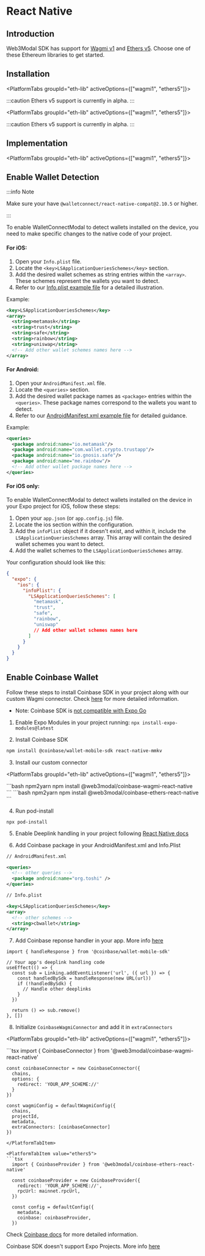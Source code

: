 


# React Native

## Introduction

Web3Modal SDK has support for [Wagmi v1](https://1.x.wagmi.sh/) and [Ethers v5](https://docs.ethers.org/v5/). Choose one of these Ethereum libraries to get started.

<CloudBanner />

## Installation

<Tabs groupId="platform">
<TabItem value="rn-cli" label="React Native CLI">

<PlatformTabs groupId="eth-lib" activeOptions={["wagmi1", "ethers5"]}>

<PlatformTabItem value="wagmi1">
  <WagmiInstallation />
</PlatformTabItem>

<PlatformTabItem value="ethers5">
  :::caution
  Ethers v5 support is currently in alpha.
  :::
  <Ethers5Installation />
</PlatformTabItem>

</PlatformTabs>

</TabItem>

<TabItem value="expo" label="Expo">

<PlatformTabs groupId="eth-lib" activeOptions={["wagmi1", "ethers5"]}>

<PlatformTabItem value="wagmi1">
  <WagmiInstallationExpo />
</PlatformTabItem>

<PlatformTabItem value="ethers5">
  :::caution
  Ethers v5 support is currently in alpha.
  :::
  <Ethers5InstallationExpo />
</PlatformTabItem>

</PlatformTabs>


</TabItem>

</Tabs>

## Implementation

<PlatformTabs groupId="eth-lib" activeOptions={["wagmi1", "ethers5"]}>

<PlatformTabItem value="wagmi1">
  <WagmiImplementation />
</PlatformTabItem>

<PlatformTabItem value="ethers5">
  <Ethers5Implementation />
</PlatformTabItem>

</PlatformTabs>

## Enable Wallet Detection

:::info Note

Make sure your have `@walletconnect/react-native-compat@2.10.5` or higher.

:::

To enable WalletConnectModal to detect wallets installed on the device, you need to make specific changes to the native code of your project.

<Tabs groupId="platform">
  <TabItem value="rn-cli" label="React Native CLI">

#### For iOS:

1. Open your `Info.plist` file.
2. Locate the `<key>LSApplicationQueriesSchemes</key>` section.
3. Add the desired wallet schemes as string entries within the `<array>`. These schemes represent the wallets you want to detect.
4. Refer to our [Info.plist example file](https://github.com/WalletConnect/react-native-examples/blob/main/dapps/ModalUProvider/ios/ModalUProvider/Info.plist) for a detailed illustration.

Example:

```xml
<key>LSApplicationQueriesSchemes</key>
<array>
  <string>metamask</string>
  <string>trust</string>
  <string>safe</string>
  <string>rainbow</string>
  <string>uniswap</string>
  <!-- Add other wallet schemes names here -->
</array>
```

#### For Android:

1. Open your `AndroidManifest.xml` file.
2. Locate the `<queries>` section.
3. Add the desired wallet package names as `<package>` entries within the `<queries>`. These package names correspond to the wallets you want to detect.
4. Refer to our [AndroidManifest.xml example file](https://github.com/WalletConnect/react-native-examples/blob/main/dapps/ModalUProvider/android/app/src/main/AndroidManifest.xml) for detailed guidance.

Example:

```xml
<queries>
  <package android:name="io.metamask"/>
  <package android:name="com.wallet.crypto.trustapp"/>
  <package android:name="io.gnosis.safe"/>
  <package android:name="me.rainbow"/>
  <!-- Add other wallet package names here -->
</queries>
```

</TabItem>

<TabItem value="expo" label="Expo">

#### For iOS only:

To enable WalletConnectModal to detect wallets installed on the device in your Expo project for iOS, follow these steps:

1. Open your `app.json` (or `app.config.js`) file.
2. Locate the ios section within the configuration.
3. Add the `infoPlist` object if it doesn't exist, and within it, include the `LSApplicationQueriesSchemes` array. This array will contain the desired wallet schemes you want to detect.
4. Add the wallet schemes to the `LSApplicationQueriesSchemes` array.

Your configuration should look like this:

```json
{
  "expo": {
    "ios": {
      "infoPlist": {
        "LSApplicationQueriesSchemes": [
          "metamask",
          "trust",
          "safe",
          "rainbow",
          "uniswap"
          // Add other wallet schemes names here
        ]
      }
    }
  }
}
```

</TabItem>

</Tabs>

## Enable Coinbase Wallet

<Tabs groupId="platform">
<TabItem value="rn-cli" label="React Native CLI">

Follow these steps to install Coinbase SDK in your project along with our custom Wagmi connector. Check <a href="https://mobilewalletprotocol.github.io/wallet-mobile-sdk/docs/client-sdk/rn-install">here</a> for more detailed information.

- Note: Coinbase SDK is [not compatible with Expo Go](https://github.com/MobileWalletProtocol/wallet-mobile-sdk/issues/206)

1. Enable Expo Modules in your project running: `npx install-expo-modules@latest`

2. Install Coinbase SDK

```bash npm2yarn
npm install @coinbase/wallet-mobile-sdk react-native-mmkv
```

3. Install our custom connector

<PlatformTabs groupId="eth-lib" activeOptions={["wagmi1", "ethers5"]}>

<PlatformTabItem value="wagmi1">
  ```bash npm2yarn
    npm install @web3modal/coinbase-wagmi-react-native
  ```
</PlatformTabItem>

<PlatformTabItem value="ethers5">
  ```bash npm2yarn
    npm install @web3modal/coinbase-ethers-react-native
  ```
</PlatformTabItem>

</PlatformTabs>

4. Run pod-install

```
npx pod-install
```

5. Enable Deeplink handling in your project following <a href="https://reactnative.dev/docs/linking?syntax=android#enabling-deep-links">React Native docs</a>

6. Add Coinbase package in your AndroidManifest.xml and Info.Plist

```xml
// AndroidManifest.xml

<queries>
  <!-- other queries -->
  <package android:name="org.toshi" />
</queries>
```

```xml
// Info.plist

<key>LSApplicationQueriesSchemes</key>
<array>
  <!-- other schemes -->
  <string>cbwallet</string>
</array>
```

7. Add Coinbase reponse handler in your app. More info <a href="https://mobilewalletprotocol.github.io/wallet-mobile-sdk/docs/client-sdk/rn-setup#listening-for-responses">here</a>

```tsx
import { handleResponse } from '@coinbase/wallet-mobile-sdk'

// Your app's deeplink handling code
useEffect(() => {
  const sub = Linking.addEventListener('url', ({ url }) => {
    const handledBySdk = handleResponse(new URL(url))
    if (!handledBySdk) {
      // Handle other deeplinks
    }
  })

  return () => sub.remove()
}, [])
```


8. Initialize `CoinbaseWagmiConnector` and add it in `extraConnectors`

<PlatformTabs groupId="eth-lib" activeOptions={["wagmi1", "ethers5"]}>

<PlatformTabItem value="wagmi1">
  ```tsx
    import { CoinbaseConnector } from '@web3modal/coinbase-wagmi-react-native'

    const coinbaseConnector = new CoinbaseConnector({
      chains,
      options: {
        redirect: 'YOUR_APP_SCHEME://'
      }
    })

    const wagmiConfig = defaultWagmiConfig({
      chains,
      projectId,
      metadata,
      extraConnectors: [coinbaseConnector]
    })
  ```
</PlatformTabItem>

<PlatformTabItem value="ethers5">
  ```tsx
    import { CoinbaseProvider } from '@web3modal/coinbase-ethers-react-native'

    const coinbaseProvider = new CoinbaseProvider({
      redirect: 'YOUR_APP_SCHEME://',
      rpcUrl: mainnet.rpcUrl,
    })

    const config = defaultConfig({
      metadata,
      coinbase: coinbaseProvider,
    })
  ```
</PlatformTabItem>

</PlatformTabs>


Check <a href="https://mobilewalletprotocol.github.io/wallet-mobile-sdk/docs/client-sdk/rn-install">Coinbase docs</a> for more detailed information.

</TabItem>

<TabItem value="expo" label="Expo">
  Coinbase SDK doesn't support Expo Projects. More info <a href="https://github.com/MobileWalletProtocol/wallet-mobile-sdk/issues/206#issuecomment-1468836345">here</a>
</TabItem>

</Tabs>